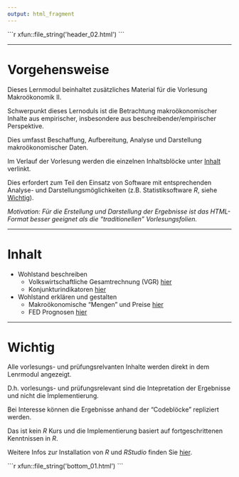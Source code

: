 ```yaml
---
output: html_fragment
---
```


<!--..........................................................................-->
<!--..........................................................................-->

<!-- Include header -->

````{=html}
```r
xfun::file_string('header_02.html')
```
````



<!--..........................................................................-->
<hr />

# Vorgehensweise {#vorgehensweise}

Dieses Lernmodul beinhaltet zusätzliches Material für die Vorlesung Makroökonomik II.

Schwerpunkt dieses Lernoduls ist die Betrachtung makroökonomischer Inhalte aus empirischer, insbesondere aus beschreibender/empirischer Perspektive.

Dies umfasst Beschaffung, Aufbereitung, Analyse und Darstellung makroökonomischer Daten.

Im Verlauf der Vorlesung werden die einzelnen Inhaltsblöcke unter [Inhalt](#inhalt) verlinkt.

Dies erfordert zum Teil den Einsatz von Software mit entsprechenden Analyse- und Darstellungsmöglichkeiten (z.B. Statistiksoftware *R*, siehe [Wichtig](#wichtig)).

*Motivation: Für die Erstellung und Darstellung der Ergebnisse ist das HTML-Format besser geeignet als die "traditionellen" Vorlesungsfolien.* 



<!--..........................................................................-->
<hr />

# Inhalt {#inhalt}

* Wohlstand beschreiben
  * Volkswirtschaftliche Gesamtrechnung (VGR) [hier](./01_oecd_qna.html)
  * Konjunkturindikatoren [hier](./02_business_indicators.html)
* Wohlstand erklären und gestalten
  * Makroökonomische "Mengen" und Preise [hier](./03_macro_variables.html)
  * FED Prognosen [hier](./04_fed_projections.html)

  <!-- * Makroökonomische "Mengen" -->
  <!-- * Makroökonomische "Preise" -->
  <!-- * Wirtschaftspolitische Variablen -->

<!--..........................................................................-->
<hr />

# Wichtig {#wichtig}

Alle vorlesungs- und prüfungsrelvanten Inhalte werden direkt in dem Lenrmodul angezeigt.

D.h. vorlesungs- und prüfungsrelevant sind die Intepretation der Ergebnisse und nicht die Implementierung.

Bei Interesse können die Ergebnisse anhand der "Codeblöcke" repliziert werden.

Das ist kein *R* Kurs und die Implementierung basiert auf fortgeschrittenen Kenntnissen in *R*.

Weitere Infos zur Installation von *R* und *RStudio* finden Sie [hier](./00_installation.html).



<!--..........................................................................--> 
<!-- THIS IS THE END --> 

<!-- Include bottom -->

````{=html}
```r
xfun::file_string('bottom_01.html')
```
````
